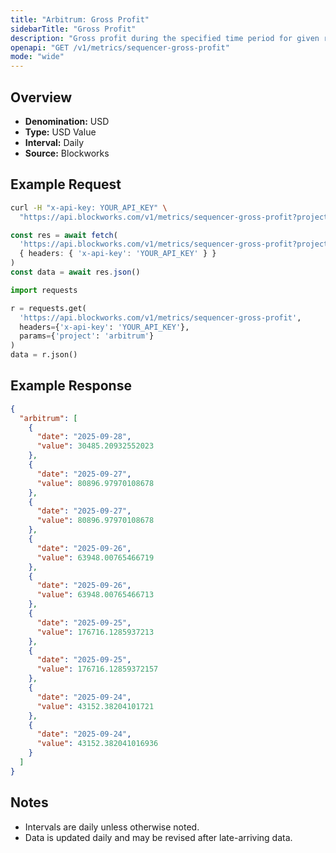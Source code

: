 ```yaml
---
title: "Arbitrum: Gross Profit"
sidebarTitle: "Gross Profit"
description: "Gross profit during the specified time period for given rollup."
openapi: "GET /v1/metrics/sequencer-gross-profit"
mode: "wide"
---
```


## Overview

- **Denomination:** USD
- **Type:** USD Value
- **Interval:** Daily
- **Source:** Blockworks

## Example Request

<CodeGroup>

```bash cURL
curl -H "x-api-key: YOUR_API_KEY" \
  "https://api.blockworks.com/v1/metrics/sequencer-gross-profit?project=arbitrum"
```

```typescript TypeScript
const res = await fetch(
  'https://api.blockworks.com/v1/metrics/sequencer-gross-profit?project=arbitrum',
  { headers: { 'x-api-key': 'YOUR_API_KEY' } }
)
const data = await res.json()
```

```python Python
import requests

r = requests.get(
  'https://api.blockworks.com/v1/metrics/sequencer-gross-profit',
  headers={'x-api-key': 'YOUR_API_KEY'},
  params={'project': 'arbitrum'}
)
data = r.json()
```

</CodeGroup>

## Example Response

```json
{
  "arbitrum": [
    {
      "date": "2025-09-28",
      "value": 30485.20932552023
    },
    {
      "date": "2025-09-27",
      "value": 80896.97970108678
    },
    {
      "date": "2025-09-27",
      "value": 80896.97970108678
    },
    {
      "date": "2025-09-26",
      "value": 63948.00765466719
    },
    {
      "date": "2025-09-26",
      "value": 63948.00765466713
    },
    {
      "date": "2025-09-25",
      "value": 176716.1285937213
    },
    {
      "date": "2025-09-25",
      "value": 176716.12859372157
    },
    {
      "date": "2025-09-24",
      "value": 43152.38204101721
    },
    {
      "date": "2025-09-24",
      "value": 43152.382041016936
    }
  ]
}
```

## Notes
- Intervals are daily unless otherwise noted.
- Data is updated daily and may be revised after late-arriving data.